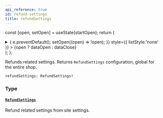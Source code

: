 ```yaml
---
api_reference: true
id: refund-settings
title: refundSettings
---
```






const [open, setOpen] = useState(startOpen);
return (
<details {...(open ? { open: true } : {})} className="details" style={{ border:'none', boxShadow:'none', background:'var(--ifm-background-color)' }}>
<summary
onClick={(e) => {
e.preventDefault();
setOpen((open) => !open);
}}
style={{ listStyle:'none' }} >
{open ? dataOpen : dataClose}
</summary>
{open && children}
</details>
);
};

Refunds related settings. Returns `RefundSettings` configuration, global for the entire shop.

```graphql
refundSettings: RefundSettings!
```

### Type

#### [`RefundSettings`](../../../api-reference/orders/objects/refund-settings.mdx) <Badge class="badge badge--secondary" text="object"/> <Badge class="badge badge--secondary" text="orders"/>

Refund related settings from site settings.


<Badge text="Added in Saleor 3.22" class="badge badge--secondary margin-bottom--sm" />

